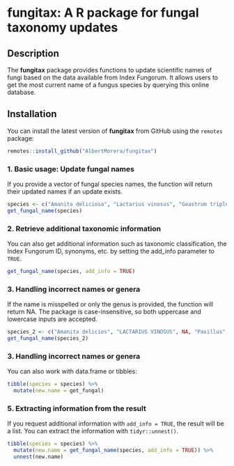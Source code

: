 # fungitax: A R package for fungal taxonomy updates

## Description
The **fungitax** package provides functions to update scientific names of fungi based on the data available from Index Fungorum. It allows users to get the most current name of a fungus species by querying this online database.

## Installation

You can install the latest version of **fungitax** from GitHub using the `remotes` package:

```r
remotes::install_github("AlbertMorera/fungitax")
```

### 1. **Basic usage: Update fungal names**
If you provide a vector of fungal species names, the function will return their updated names if an update exists.
```r
species <- c("Amanita deliciosa", "Lactarius vinosus", "Geastrum triplex")
get_fungal_name(species)
```

### 2. **Retrieve additional taxonomic information**
You can also get additional information such as taxonomic classification, the Index Fungorum ID, synonyms, etc. by setting the add_info parameter to `TRUE`.
```r
get_fungal_name(species, add_info = TRUE)
```

### 3. **Handling incorrect names or genera**
If the name is misspelled or only the genus is provided, the function will return NA. The package is case-insensitive, so both uppercase and lowercase inputs are accepted.
```r
species_2 <- c("Amanita delicios", "LACTARIUS VINOSUS", NA, "Paxillus", "Gaestrum")
get_fungal_name(species_2)
```

### 3. **Handling incorrect names or genera**
You can also work with data.frame or tibbles:
```r
tibble(species = species) %>%
  mutate(new.name = get_fungal)
```

### 5. **Extracting information from the result**
If you request additional information with `add_info = TRUE`, the result will be a list. You can extract the information with `tidyr::unnest()`.
```r
tibble(species = species) %>%
  mutate(new.name = get_fungal_name(species, add_info = TRUE)) %>%
  unnest(new.name)
```
